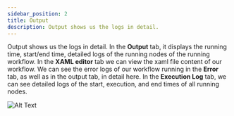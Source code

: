```yaml
---
sidebar_position: 2
title: Output
description: Output shows us the logs in detail.
---
```


Output shows us the logs in detail. In the **Output** tab, it displays the running time, start/end time, detailed logs of the running nodes of the running workflow. In the **XAML editor** tab we can view the xaml file content of our workflow. We can see the error logs of our workflow running in the **Error** tab, as well as in the output tab, in detail here. In the **Execution Log** tab, we can see detailed logs of the start, execution, and end times of all running nodes.

![Alt Text](./img/output.gif)
